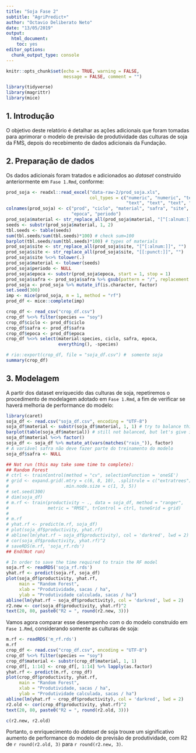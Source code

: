 ```yaml
---
title: "Soja Fase 2"
subtitle: "AgriPredict+"
author: "Octavio Deliberato Neto"
date: "13/05/2019"
output: 
  html_document: 
    toc: yes
editor_options: 
  chunk_output_type: console
---
```


```r
knitr::opts_chunk$set(echo = TRUE, warning = FALSE, 
                      message = FALSE, comment = "")
```

```r
library(tidyverse)
library(magrittr)
library(mice)
```

## 1. Introdução

O objetivo deste relatório é detalhar as ações adicionais que foram tomadas para aprimorar o modelo de previsão de produtividade das culturas de soja da FMS, depois do recebimento de dados adicionais da Fundação.

## 2. Preparação de dados

Os dados adicionais foram tratados e adicionados ao *dataset* construído anteriormente em `Fase 1.Rmd`, conforme:

```r
prod_soja <- readxl::read_excel("data-raw-2/prod_soja.xls",
                                col_types = c("numeric", "numeric", "text",
                                              "text", "text", "text", "text"))
colnames(prod_soja) <- c("prod", "ciclo", "material", "safra", "site", 
                         "epoca", "periodo")
prod_soja$material <- str_replace_all(prod_soja$material, "[^[:alnum:]]", "")
seeds <- substr(prod_soja$material, 1, 2)
tbl.seeds <- table(seeds)
sum(tbl.seeds/sum(tbl.seeds)*100) # check sum=100
barplot(tbl.seeds/sum(tbl.seeds)*100) # types of materials
prod_soja$site <- str_replace_all(prod_soja$site, "[^[:alnum:]]", "")
prod_soja$site <- str_replace_all(prod_soja$site, "[[:punct:]]", "")
prod_soja$site %<>% tolower(.)
prod_soja$material <- tolower(seeds)
prod_soja$periodo <- NULL
prod_soja$epoca <- substr(prod_soja$epoca, start = 1, stop = 1)
prod_soja$safra <- prod_soja$safra %>% gsub(pattern = "/", replacement = "-")
prod_soja <- prod_soja %>% mutate_if(is.character, factor)
set.seed(300)
imp <- mice(prod_soja, m = 1, method = "rf")
prod_df <- mice::complete(imp)

crop_df <- read_csv("crop_df.csv")
crop_df %<>% filter(species == "soy")
crop_df$ciclo <- prod_df$ciclo
crop_df$safra <- prod_df$safra
crop_df$epoca <- prod_df$epoca
crop_df %<>% select(material:species, ciclo, safra, epoca, 
                    everything(), -species)

# rio::export(crop_df, file = "soja_df.csv") #  somente soja
summary(crop_df)
```

## 3. Modelagem

A partir dos dataset enriquecido das culturas de soja, repetiremos o procedimento de modelagem adotado em `Fase 1.Rmd`, a fim de verificar se haverá melhoria de performance do modelo:

```r
library(caret)
soja_df <- read.csv("soja_df.csv", encoding = "UTF-8")
soja_df$material <- substr(soja_df$material, 1, 1) # try to balance things out
barplot(table(soja_df$material)) # still not balanced, but let's give it a shot
soja_df$material %<>% factor()
soja_df <- soja_df %>% mutate_at(vars(matches("rain_")), factor)
# A variável safra não deve fazer parte do treinamento do modelo
soja_df$safra <- NULL

## Not run (this may take some time to complete):
## Random Forest
# ctrl <- trainControl(method = "cv", selectionFunction = 'oneSE')
# grid <- expand.grid(.mtry = c(6, 8, 10), .splitrule = c("extratrees"),
#                     .min.node.size = c(1, 3, 5))
# set.seed(300)
# dim(soja_df)
# m.rf <- train(productivity ~ ., data = soja_df, method = "ranger",
#               metric = "RMSE", trControl = ctrl, tuneGrid = grid)
# 
# m.rf
# yhat.rf <- predict(m.rf, soja_df)
# plot(soja_df$productivity, yhat.rf)
# abline(lm(yhat.rf ~ soja_df$productivity), col = 'darkred', lwd = 2)
# cor(soja_df$productivity, yhat.rf)^2
# saveRDS(m.rf, 'soja_rf.rds')
## End(Not run)

# In order to save the time required to train the RF model
soja.rf <- readRDS('soja_rf.rds')
yhat.rf <- predict(soja.rf, soja_df)
plot(soja_df$productivity, yhat.rf,
     main = "Random Forest",
     xlab = "Produtividade, sacas / ha",
     ylab = "Produtividade calculada, sacas / ha")
abline(lm(yhat.rf ~ soja_df$productivity), col = 'darkred', lwd = 2)
r2.new <- cor(soja_df$productivity, yhat.rf)^2
text(20, 80, paste0("R2 = ", round(r2.new, 3)))
```

Vamos agora comparar esse desempenho com o do modelo construído em `Fase 1.Rmd`, considerando somente as culturas de soja:

```r
m.rf <- readRDS('m_rf.rds')
m.rf
crop_df <- read.csv("crop_df.csv", encoding = "UTF-8")
crop_df %<>% filter(species == "soy")
crop_df$material <- substr(crop_df$material, 1, 1)
crop_df[, 1:14] <- crop_df[, 1:14] %>% lapply(as.factor)
yhat.rf <- predict(m.rf, crop_df)
plot(crop_df$productivity, yhat.rf,
     main = "Random Forest",
     xlab = "Produtividade, sacas / ha",
     ylab = "Produtividade calculada, sacas / ha")
abline(lm(yhat.rf ~ crop_df$productivity), col = 'darkred', lwd = 2)
r2.old <- cor(crop_df$productivity, yhat.rf)^2
text(20, 80, paste0("R2 = ", round(r2.old, 3)))

c(r2.new, r2.old)
```

Portanto, o enriquecimento do *dataset* de soja trouxe um significativo aumento de performance do modelo de previsão de produtividade, com R2 de `r round(r2.old, 3)` para `r round(r2.new, 3)`.